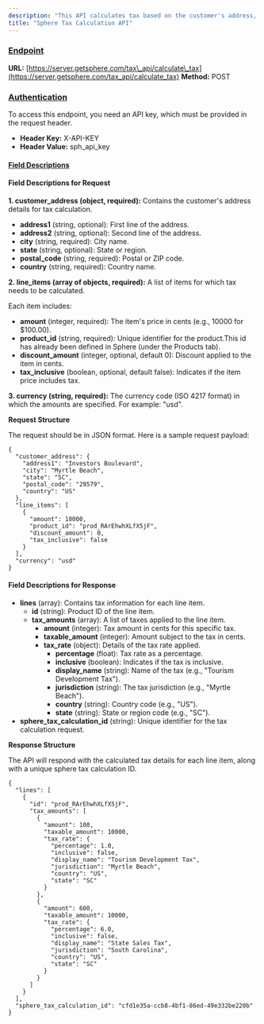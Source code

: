```yaml
---
description: "This API calculates tax based on the customer's address, line item details, and currency."
title: "Sphere Tax Calculation API"
---
```


### **<u>Endpoint</u>**

**URL:** [https://server.getsphere.com/tax\_api/calculate\_tax](https://server.getsphere.com/tax_api/calculate_tax)
**Method:** POST

### **<u>Authentication</u>**

To access this endpoint, you need an API key, which must be provided in the request header.

* **Header Key:** X-API-KEY
* **Header Value:** sph\_api\_key

#### **<u>Field Descriptions</u>**

#### **Field Descriptions for Request**

**1. customer\_address (object, required):**
Contains the customer's address details for tax calculation.

* **address1** (string, optional): First line of the address.
* **address2** (string, optional): Second line of the address.
* **city** (string, required): City name.
* **state** (string, optional): State or region.
* **postal\_code** (string, required): Postal or ZIP code.
* **country** (string, required): Country name.

**2. line\_items (array of objects, required):**
A list of items for which tax needs to be calculated.

Each item includes:

* **amount** (integer, required): The item's price in cents (e.g., 10000 for $100.00).
* **product\_id** (string, required): Unique identifier for the product.This id has already been defined in Sphere (under the Products tab).
* **discount\_amount** (integer, optional, default 0): Discount applied to the item in cents.
* **tax\_inclusive** (boolean, optional, default false): Indicates if the item price includes tax.

**3. currency (string, required):**
The currency code (ISO 4217 format) in which the amounts are specified. For example: "usd".



**Request Structure**

The request should be in JSON format. Here is a sample request payload:

```
{
  "customer_address": {
    "address1": "Investors Boulevard",
    "city": "Myrtle Beach",
    "state": "SC",
    "postal_code": "29579",
    "country": "US"
  },
  "line_items": [
    {
      "amount": 10000,
      "product_id": "prod_RArEhwhXLfX5jF",
      "discount_amount": 0,
      "tax_inclusive": false
    }
  ],
  "currency": "usd"
}

```

#### **Field Descriptions for Response**

* **lines** (array): Contains tax information for each line item.
  * **id** (string): Product ID of the line item.
  * **tax\_amounts** (array): A list of taxes applied to the line item.
    * **amount** (integer): Tax amount in cents for this specific tax.
    * **taxable\_amount** (integer): Amount subject to the tax in cents.
    * **tax\_rate** (object): Details of the tax rate applied.
      * **percentage** (float): Tax rate as a percentage.
      * **inclusive** (boolean): Indicates if the tax is inclusive.
      * **display\_name** (string): Name of the tax (e.g., "Tourism Development Tax").
      * **jurisdiction** (string): The tax jurisdiction (e.g., "Myrtle Beach").
      * **country** (string): Country code (e.g., "US").
      * **state** (string): State or region code (e.g., "SC").
* **sphere\_tax\_calculation\_id** (string): Unique identifier for the tax calculation request.

**Response Structure**

The API will respond with the calculated tax details for each line item, along with a unique sphere tax calculation ID.

```
{
  "lines": [
    {
      "id": "prod_RArEhwhXLfX5jF",
      "tax_amounts": [
        {
          "amount": 100,
          "taxable_amount": 10000,
          "tax_rate": {
            "percentage": 1.0,
            "inclusive": false,
            "display_name": "Tourism Development Tax",
            "jurisdiction": "Myrtle Beach",
            "country": "US",
            "state": "SC"
          }
        },
        {
          "amount": 600,
          "taxable_amount": 10000,
          "tax_rate": {
            "percentage": 6.0,
            "inclusive": false,
            "display_name": "State Sales Tax",
            "jurisdiction": "South Carolina",
            "country": "US",
            "state": "SC"
          }
        }
      ]
    }
  ],
  "sphere_tax_calculation_id": "cfd1e35a-ccb8-4bf1-86ed-49e332be220b"
}

```